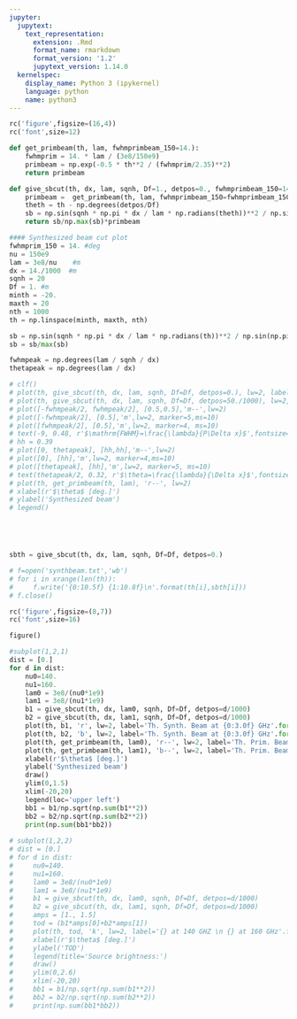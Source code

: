```yaml
---
jupyter:
  jupytext:
    text_representation:
      extension: .Rmd
      format_name: rmarkdown
      format_version: '1.2'
      jupytext_version: 1.14.0
  kernelspec:
    display_name: Python 3 (ipykernel)
    language: python
    name: python3
---
```


```python
rc('figure',figsize=(16,4))
rc('font',size=12)

```

```python
def get_primbeam(th, lam, fwhmprimbeam_150=14.):
    fwhmprim = 14. * lam / (3e8/150e9)
    primbeam = np.exp(-0.5 * th**2 / (fwhmprim/2.35)**2)
    return primbeam

def give_sbcut(th, dx, lam, sqnh, Df=1., detpos=0., fwhmprimbeam_150=14.):
    primbeam =  get_primbeam(th, lam, fwhmprimbeam_150=fwhmprimbeam_150)
    theth = th - np.degrees(detpos/Df)
    sb = np.sin(sqnh * np.pi * dx / lam * np.radians(theth))**2 / np.sin(np.pi * dx / lam * np.radians(theth))**2
    return sb/np.max(sb)*primbeam

```

```python
#### Synthesized beam cut plot
fwhmprim_150 = 14. #deg
nu = 150e9
lam = 3e8/nu    #m
dx = 14./1000  #m
sqnh = 20
Df = 1. #m
minth = -20.
maxth = 20
nth = 1000
th = np.linspace(minth, maxth, nth)

sb = np.sin(sqnh * np.pi * dx / lam * np.radians(th))**2 / np.sin(np.pi * dx / lam * np.radians(th))**2
sb = sb/max(sb)

fwhmpeak = np.degrees(lam / sqnh / dx)
thetapeak = np.degrees(lam / dx)

# clf()
# plot(th, give_sbcut(th, dx, lam, sqnh, Df=Df, detpos=0.), lw=2, label='r = 0')
# plot(th, give_sbcut(th, dx, lam, sqnh, Df=Df, detpos=50./1000), lw=2, label = 'r = 50 mm')
# plot([-fwhmpeak/2, fwhmpeak/2], [0.5,0.5],'m--',lw=2)
# plot([-fwhmpeak/2], [0.5],'m',lw=2, marker=5,ms=10)
# plot([fwhmpeak/2], [0.5],'m',lw=2, marker=4, ms=10)
# text(-9, 0.48, r'$\mathrm{FWHM}=\frac{\lambda}{P\Delta x}$',fontsize=15, color='m')
# hh = 0.39
# plot([0, thetapeak], [hh,hh],'m--',lw=2)
# plot([0], [hh],'m',lw=2, marker=4,ms=10)
# plot([thetapeak], [hh],'m',lw=2, marker=5, ms=10)
# text(thetapeak/2, 0.32, r'$\theta=\frac{\lambda}{\Delta x}$',fontsize=15, color='m')
# plot(th, get_primbeam(th, lam), 'r--', lw=2)
# xlabel(r'$\theta$ [deg.]')
# ylabel('Synthesized beam')
# legend()





sbth = give_sbcut(th, dx, lam, sqnh, Df=Df, detpos=0.)

# f=open('synthbeam.txt','wb')
# for i in xrange(len(th)):
#     f.write('{0:10.5f} {1:10.8f}\n'.format(th[i],sbth[i]))
# f.close()

rc('figure',figsize=(8,7))
rc('font',size=16)

figure()

#subplot(1,2,1)
dist = [0.]
for d in dist:
    nu0=140.
    nu1=160.
    lam0 = 3e8/(nu0*1e9)
    lam1 = 3e8/(nu1*1e9)
    b1 = give_sbcut(th, dx, lam0, sqnh, Df=Df, detpos=d/1000)
    b2 = give_sbcut(th, dx, lam1, sqnh, Df=Df, detpos=d/1000)
    plot(th, b1, 'r', lw=2, label='Th. Synth. Beam at {0:3.0f} GHz'.format(nu0))
    plot(th, b2, 'b', lw=2, label='Th. Synth. Beam at {0:3.0f} GHz'.format(nu1))
    plot(th, get_primbeam(th, lam0), 'r--', lw=2, label='Th. Prim. Beam at {0:3.0f} GHz'.format(nu0))
    plot(th, get_primbeam(th, lam1), 'b--', lw=2, label='Th. Prim. Beam at {0:3.0f} GHz'.format(nu1))
    xlabel(r'$\theta$ [deg.]')
    ylabel('Synthesized beam')
    draw()
    ylim(0,1.5)
    xlim(-20,20)
    legend(loc='upper left')
    bb1 = b1/np.sqrt(np.sum(b1**2))
    bb2 = b2/np.sqrt(np.sum(b2**2))
    print(np.sum(bb1*bb2))
    
# subplot(1,2,2)
# dist = [0.]
# for d in dist:
#     nu0=140.
#     nu1=160.
#     lam0 = 3e8/(nu0*1e9)
#     lam1 = 3e8/(nu1*1e9)
#     b1 = give_sbcut(th, dx, lam0, sqnh, Df=Df, detpos=d/1000)
#     b2 = give_sbcut(th, dx, lam1, sqnh, Df=Df, detpos=d/1000)
#     amps = [1., 1.5]
#     tod = (b1*amps[0]+b2*amps[1])
#     plot(th, tod, 'k', lw=2, label='{} at 140 GHZ \n {} at 160 GHz'.format(amps[0], amps[1]))
#     xlabel(r'$\theta$ [deg.]')
#     ylabel('TOD')
#     legend(title='Source brightness:')
#     draw()
#     ylim(0,2.6)
#     xlim(-20,20)
#     bb1 = b1/np.sqrt(np.sum(b1**2))
#     bb2 = b2/np.sqrt(np.sum(b2**2))
#     print(np.sum(bb1*bb2))

```

```python

```

```python

```

```python

```

